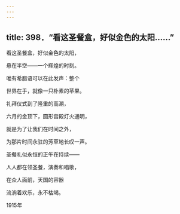 ```yaml
---
---
---
```

title: 398．“看这圣餐盒，好似金色的太阳……”
---




看这圣餐盒，好似金色的太阳，

悬在半空——一个辉煌的时刻。

唯有希腊语可以在此发声：整个

世界在手，就像一只朴素的苹果。

礼拜仪式到了隆重的高潮，

六月的金顶下，圆形宫殿灯火通明，

就是为了让我们在时间之外，

为那片时间永驻的芳草地长叹一声。

圣餐礼似永恒的正午在持续——

人人都在领圣餐，演奏和唱歌，

在众人面前，天国的容器

流淌着欢乐，永不枯竭。

1915年